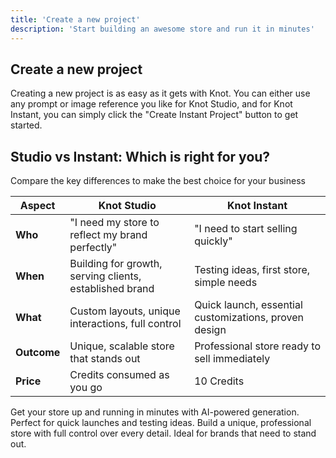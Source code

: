 ```yaml
---
title: 'Create a new project'
description: 'Start building an awesome store and run it in minutes'
---
```


## Create a new project

Creating a new project is as easy as it gets with Knot.
You can either use any prompt or image reference you like for Knot Studio,
and for Knot Instant, you can simply click the "Create Instant Project" button to get started.


## Studio vs Instant: Which is right for you?

Compare the key differences to make the best choice for your business

| Aspect | Knot Studio | Knot Instant |
|--------|-------------|--------------|
| **Who** | "I need my store to reflect my brand perfectly" | "I need to start selling quickly" |
| **When** | Building for growth, serving clients, established brand | Testing ideas, first store, simple needs |
| **What** | Custom layouts, unique interactions, full control | Quick launch, essential customizations, proven design |
| **Outcome** | Unique, scalable store that stands out | Professional store ready to sell immediately |
| **Price** | Credits consumed as you go | 10 Credits |

<Columns>
  <Card
    title="Knot Instant"
    icon="bolt"
    href="/create-instant-project"
  >
    Get your store up and running in minutes with AI-powered generation. Perfect for quick launches and testing ideas.
  </Card>
  <Card
    title="Knot Studio"
    icon="star"
    href="/create-studio-project"
  >
    Build a unique, professional store with full control over every detail. Ideal for brands that need to stand out.
  </Card>
</Columns>
